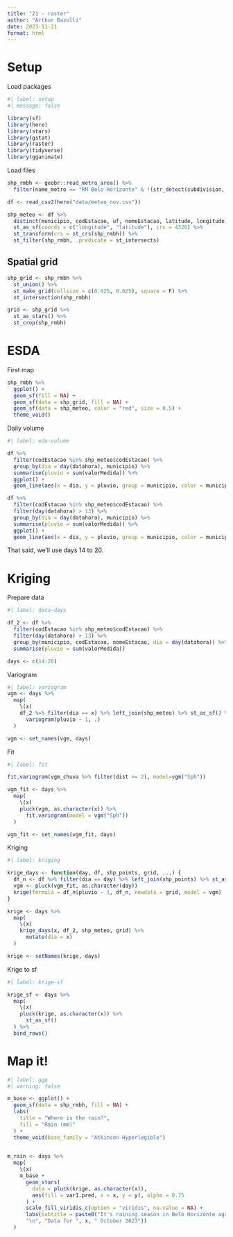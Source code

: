 ```yaml
---
title: "21 - raster"
author: "Arthur Bazolli"
date: 2023-11-21
format: html
---
```


# Setup

Load packages
```r
#| label: setup
#| message: false

library(sf)
library(here)
library(stars)
library(gstat)
library(raster)
library(tidyverse)
library(gganimate)
```

Load files
```r
shp_rmbh <- geobr::read_metro_area() %>% 
  filter(name_metro == "RM Belo Horizonte" & !(str_detect(subdivision, "Colar")))

df <- read_csv2(here("data/meteo_nov.csv"))

shp_meteo <- df %>% 
  distinct(municipio, codEstacao, uf, nomeEstacao, latitude, longitude) %>% 
  st_as_sf(coords = c("longitude", "latitude"), crs = 4326) %>% 
  st_transform(crs = st_crs(shp_rmbh)) %>% 
  st_filter(shp_rmbh, .predicate = st_intersects)
```


## Spatial grid
```r
shp_grid <- shp_rmbh %>% 
  st_union() %>% 
  st_make_grid(cellsize = c(0.025, 0.025), square = F) %>% 
  st_intersection(shp_rmbh)

grid <- shp_grid %>% 
  st_as_stars() %>%
  st_crop(shp_rmbh)
```



# ESDA

First map
```r
shp_rmbh %>% 
  ggplot() +
  geom_sf(fill = NA) +
  geom_sf(data = shp_grid, fill = NA) +
  geom_sf(data = shp_meteo, color = "red", size = 0.5) +
  theme_void()
```

Daily volume
```r
#| label: eda-volume

df %>% 
  filter(codEstacao %in% shp_meteo$codEstacao) %>% 
  group_by(dia = day(datahora), municipio) %>% 
  summarise(pluvio = sum(valorMedida)) %>% 
  ggplot() +
  geom_line(aes(x = dia, y = pluvio, group = municipio, color = municipio))

df %>% 
  filter(codEstacao %in% shp_meteo$codEstacao) %>% 
  filter(day(datahora) > 13) %>% 
  group_by(dia = day(datahora), municipio) %>% 
  summarise(pluvio = sum(valorMedida)) %>% 
  ggplot() +
  geom_line(aes(x = dia, y = pluvio, group = municipio, color = municipio))
```

That said, we'll use days 14 to 20.



# Kriging

Prepare data
```r
#| label: data-days

df_2 <- df %>% 
  filter(codEstacao %in% shp_meteo$codEstacao) %>% 
  filter(day(datahora) > 13) %>% 
  group_by(municipio, codEstacao, nomeEstacao, dia = day(datahora)) %>% 
  summarise(pluvio = sum(valorMedida))

days <- c(14:20)
```

Variogram
```r
#| label: variogram
vgm <- days %>% 
  map(
    \(x)
    df_2 %>% filter(dia == x) %>% left_join(shp_meteo) %>% st_as_sf() %>% 
      variogram(pluvio ~ 1, .)
  )

vgm <- set_names(vgm, days)
```

Fit
```r
#| label: fit

fit.variogram(vgm_chuva %>% filter(dist >= 2), model=vgm("Sph"))

vgm_fit <- days %>% 
  map(
    \(x)
    pluck(vgm, as.character(x)) %>% 
      fit.variogram(model = vgm("Sph"))
  )

vgm_fit <- set_names(vgm_fit, days)
```

Kriging
```r
#| label: kriging

krige_days <- function(day, df, shp_points, grid, ...) {
  df_n <- df %>% filter(dia == day) %>% left_join(shp_points) %>% st_as_sf()
  vgm <- pluck(vgm_fit, as.character(day))
  krige(formula = df_n$pluvio ~ 1, df_n, newdata = grid, model = vgm)
}

krige <- days %>% 
  map(
    \(x)
    krige_days(x, df_2, shp_meteo, grid) %>% 
      mutate(dia = x)
  ) 

krige <- setNames(krige, days)
```

Krige to sf
```r
#| label: krige-sf

krige_sf <- days %>% 
  map(
    \(x)
    pluck(krige, as.character(x)) %>% 
      st_as_sf()
  ) %>% 
  bind_rows()
```



# Map it!
```r
#| label: ggp
#| warning: false

m_base <- ggplot() +
  geom_sf(data = shp_rmbh, fill = NA) +
  labs(
    title = "Where is the rain?",
    fill = "Rain (mm)"
  ) +
  theme_void(base_family = "Atkinson Hyperlegible")
 

m_rain <- days %>% 
  map(
    \(x)
    m_base +
      geom_stars(
        data = pluck(krige, as.character(x)), 
        aes(fill = var1.pred, x = x, y = y), alpha = 0.75
      ) +
      scale_fill_viridis_c(option = "viridis", na.value = NA) +
      labs(subtitle = paste0("It's raining season in Belo Horizonte again, but not everywhere.",
      "\n", "Data for ", x, " October 2023"))
  )
```



